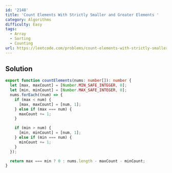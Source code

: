 ```yaml
---
id: '2148'
title: 'Count Elements With Strictly Smaller and Greater Elements '
category: Algorithms
difficulty: Easy
tags:
  - Array
  - Sorting
  - Counting
url: https://leetcode.com/problems/count-elements-with-strictly-smaller-and-greater-elements
---
```


## Solution

```typescript filename="solution.ts" copy
export function countElements(nums: number[]): number {
  let [max, maxCount] = [Number.MIN_SAFE_INTEGER, 0];
  let [min, minCount] = [Number.MAX_SAFE_INTEGER, 0];
  nums.forEach((num) => {
    if (max < num) {
      [max, maxCount] = [num, 1];
    } else if (max === num) {
      maxCount += 1;
    }

    if (min > num) {
      [min, minCount] = [num, 1];
    } else if (min === num) {
      minCount += 1;
    }
  });

  return max === min ? 0 : nums.length - maxCount - minCount;
}
```
